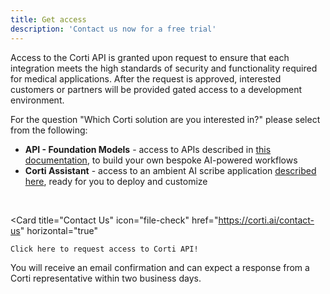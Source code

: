 ```yaml
---
title: Get access
description: 'Contact us now for a free trial'
---
```


Access to the Corti API is granted upon request to ensure that each integration meets the high standards of security and functionality required for medical applications. After the request is approved, interested customers or partners will be provided gated access to a development environment. 

For the question "Which Corti solution are you interested in?" please select from the following: 
- **API - Foundation Models** - access to APIs described in [this documentation](https://docs.corti.ai), to build your own bespoke AI-powered workflows 
- **Corti Assistant** - access to an ambient AI scribe application [described here](https://assistant.corti.ai), ready for you to deploy and customize 
<br/>

  <Card
    title="Contact Us"
    icon="file-check"
    href="https://corti.ai/contact-us"
    horizontal="true"
  >
    Click here to request access to Corti API!
  </Card>

You will receive an email confirmation and can expect a response from a Corti representative within two business days. 

